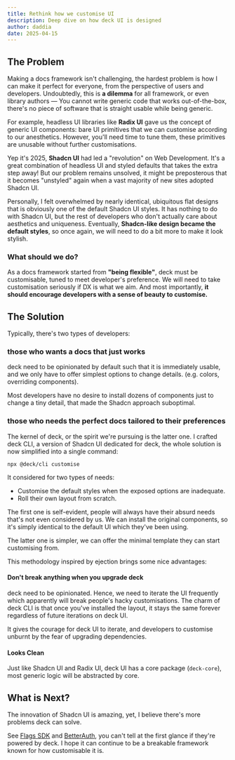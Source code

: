 ```yaml
---
title: Rethink how we customise UI
description: Deep dive on how deck UI is designed
author: daddia
date: 2025-04-15
---
```


## The Problem

Making a docs framework isn't challenging, the hardest problem is how I can make it perfect for everyone, from the perspective of users and developers.
Undoubtedly, this is **a dilemma** for all framework, or even library authors — You cannot write generic code that works out-of-the-box, there's no piece of software that is straight usable while being generic.

For example, headless UI libraries like **Radix UI** gave us the concept of generic UI components: bare UI primitives that we can customise according to our anesthetics.
However, you'll need time to tune them, these primitives are unusable without further customisations.

Yep it's 2025, **Shadcn UI** had led a "revolution" on Web Development. It's a great combination of headless UI and styled defaults that takes the extra step away!
But our problem remains unsolved, it might be preposterous that it becomes "unstyled" again when a vast majority of new sites adopted Shadcn UI.

Personally, I felt overwhelmed by nearly identical, ubiquitous flat designs that is obviously one of the default Shadcn UI styles. It has nothing to do with Shadcn UI, but the rest of developers who don't actually care about aesthetics and uniqueness.
Eventually, **Shadcn-like design became the default styles**, so once again, we will need to do a bit more to make it look stylish.

### What should we do?

As a docs framework started from **"being flexible"**, deck must be customisable, tuned to meet developer's preference.
We will need to take customisation seriously if DX is what we aim. And most importantly, **it should encourage developers with a sense of beauty to customise.**

## The Solution

Typically, there's two types of developers:

### those who wants a docs that just works

deck need to be opinionated by default such that it is immediately usable, and we only have to offer simplest options to change details. (e.g. colors, overriding components).

Most developers have no desire to install dozens of components just to change a tiny detail, that made the Shadcn approach suboptimal.

### those who needs the perfect docs tailored to their preferences

The kernel of deck, or the spirit we're pursuing is the latter one. I crafted deck CLI, a version of Shadcn UI dedicated for deck, the whole solution is now simplified into a single command:

```package-install
npx @deck/cli customise
```

It considered for two types of needs:

- Customise the default styles when the exposed options are inadequate.
- Roll their own layout from scratch.

The first one is self-evident, people will always have their absurd needs that's not even considered by us.
We can install the original components, so it's simply identical to the default UI which they've been using.

The latter one is simpler, we can offer the minimal template they can start customising from.

This methodology inspired by ejection brings some nice advantages:

#### Don't break anything when you upgrade deck

deck need to be opinionated. Hence, we need to iterate the UI frequently which apparently will break people's hacky customisations.
The charm of deck CLI is that once you've installed the layout, it stays the same forever regardless of future iterations on deck UI.

It gives the courage for deck UI to iterate, and developers to customise unburnt by the fear of upgrading dependencies.

#### Looks Clean

Just like Shadcn UI and Radix UI, deck UI has a core package (`deck-core`), most generic logic will be abstracted by core.

## What is Next?

The innovation of Shadcn UI is amazing, yet, I believe there's more problems deck can solve.

See [Flags SDK](https://flags-sdk.dev/frameworks/next) and [BetterAuth](https://www.better-auth.com/docs/introduction), you can't tell at the first glance if they're powered by deck.
I hope it can continue to be a breakable framework known for how customisable it is.
